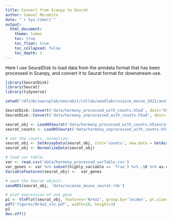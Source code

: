 ```yaml
---
title: Convert from Scanpy to Seurat
author: Samuel Morabito
date: "`r Sys.time()`"
output:
  html_document:
    theme: lumen
    toc: true
    toc_float: true
    toc_collapsed: false
    toc_depth: 3
---
```


Here I use SeuratDisk to load data from the anndata format that has been processed
in Scanpy, and convert it to Seurat format for downstream use.

```r

library(SeuratDisk)
library(Seurat)
library(tidyverse)

setwd("/dfs3b/swaruplab/smorabit/collab/woodlab/cocaine_mouse_2021/analysis/test_harmony")

SeuratDisk::Convert('data/harmony_processed_with_counts.h5ad', dest='h5seurat', overwrite=TRUE)
SeuratDisk::Convert('data/harmony_unprocessed_with_counts.h5ad', dest='h5seurat', overwrite=TRUE)

seurat_obj <- LoadH5Seurat('data/harmony_processed_with_counts.h5seurat', assays='RNA')
seurat_counts <- LoadH5Seurat('data/harmony_unprocessed_with_counts.h5seurat', assays='RNA')

# set the counts, normalize:
seurat_obj <- SetAssayData(seurat_obj, slot='counts', new.data = GetAssayData(seurat_counts))
seurat_obj <- NormalizeData(seurat_obj)

# load var table:
var <- read.csv('data/harmony_processed_varTable.csv')
var_genes <- var %>% subset(highly_variable == 'True') %>% .$X %>% as.character
VariableFeatures(seurat_obj) <-  var_genes

# save the Seurat object:
saveRDS(seurat_obj, 'data/cocaine_mouse_seurat.rds')

# plot expression of one gene
p1 <- VlnPlot(seurat_obj, features='Nr4a2', group.by='leiden', pt.size=0, slot='data') + NoLegend()
pdf('figures/Nr4a2_vln.pdf', width=10, height=3)
p1
dev.off()



```
